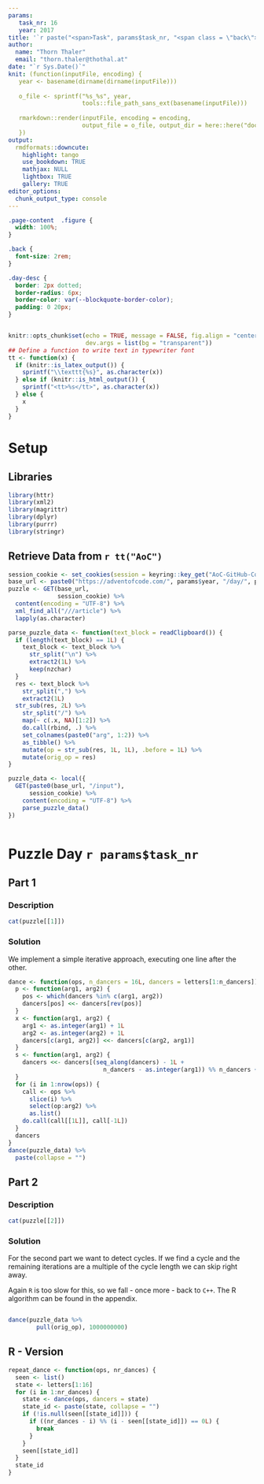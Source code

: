 ```yaml
---
params:
   task_nr: 16
   year: 2017
title: '`r paste("<span>Task", params$task_nr, "<span class = \"back\"><a href = \"index.html\">", fontawesome::fa("home"), "</a></span></span>")`'
author: 
  name: "Thorn Thaler"
  email: "thorn.thaler@thothal.at"
date: "`r Sys.Date()`"
knit: (function(inputFile, encoding) {
   year <- basename(dirname(dirname(inputFile)))
   
   o_file <- sprintf("%s_%s", year, 
                     tools::file_path_sans_ext(basename(inputFile)))
                     
   rmarkdown::render(inputFile, encoding = encoding, 
                     output_file = o_file, output_dir = here::here("docs"))
   })
output: 
  rmdformats::downcute:
    highlight: tango
    use_bookdown: TRUE
    mathjax: NULL
    lightbox: TRUE
    gallery: TRUE
editor_options: 
  chunk_output_type: console
---
```


```css
.page-content  .figure {
  width: 100%;
}

.back {
  font-size: 2rem;
}

.day-desc {
  border: 2px dotted;
  border-radius: 6px;
  border-color: var(--blockquote-border-color);
  padding: 0 20px;
}
```

```js
```

```r
knitr::opts_chunk$set(echo = TRUE, message = FALSE, fig.align = "center",
                      dev.args = list(bg = "transparent"))
## Define a function to write text in typewriter font
tt <- function(x) {
  if (knitr::is_latex_output()) {
    sprintf("\\texttt{%s}", as.character(x))
  } else if (knitr::is_html_output()) {
    sprintf("<tt>%s</tt>", as.character(x))
  } else {
    x
  }
}

```

# Setup

## Libraries

```r
library(httr)
library(xml2)
library(magrittr)
library(dplyr)
library(purrr)
library(stringr)
```

## Retrieve Data from `r tt("AoC")`


```r
session_cookie <- set_cookies(session = keyring::key_get("AoC-GitHub-Cookie"))
base_url <- paste0("https://adventofcode.com/", params$year, "/day/", params$task_nr)
puzzle <- GET(base_url,
              session_cookie) %>% 
  content(encoding = "UTF-8") %>% 
  xml_find_all("///article") %>% 
  lapply(as.character)

parse_puzzle_data <- function(text_block = readClipboard()) {
  if (length(text_block) == 1L) {
    text_block <- text_block %>% 
      str_split("\n") %>% 
      extract2(1L) %>% 
      keep(nzchar)
  }
  res <- text_block %>% 
    str_split(",") %>% 
    extract2(1L)
  str_sub(res, 2L) %>% 
    str_split("/") %>% 
    map(~ c(.x, NA)[1:2]) %>% 
    do.call(rbind, .) %>% 
    set_colnames(paste0("arg", 1:2)) %>% 
    as_tibble() %>% 
    mutate(op = str_sub(res, 1L, 1L), .before = 1L) %>% 
    mutate(orig_op = res)
}

puzzle_data <- local({
  GET(paste0(base_url, "/input"),
      session_cookie) %>% 
    content(encoding = "UTF-8") %>% 
    parse_puzzle_data()
})
```

```r
```

# Puzzle Day `r params$task_nr`

## Part 1

### Description

```r
cat(puzzle[[1]])
```

### Solution

We implement a simple iterative approach, executing one line after the other.

```r
dance <- function(ops, n_dancers = 16L, dancers = letters[1:n_dancers]) {
  p <- function(arg1, arg2) {
    pos <- which(dancers %in% c(arg1, arg2))
    dancers[pos] <<- dancers[rev(pos)]
  }
  x <- function(arg1, arg2) {
    arg1 <- as.integer(arg1) + 1L
    arg2 <- as.integer(arg2) + 1L
    dancers[c(arg1, arg2)] <<- dancers[c(arg2, arg1)]
  }
  s <- function(arg1, arg2) {
    dancers <<- dancers[(seq_along(dancers) - 1L + 
                           n_dancers - as.integer(arg1)) %% n_dancers + 1L]
  }
  for (i in 1:nrow(ops)) {
    call <- ops %>% 
      slice(i) %>% 
      select(op:arg2) %>% 
      as.list()
    do.call(call[[1L]], call[-1L])
  }
  dancers
}
dance(puzzle_data) %>% 
  paste(collapse = "")

```

## Part 2

### Description

```r
cat(puzzle[[2]])
```

### Solution

For the second part we want to detect cycles. If we find a cycle and the remaining 
iterations are a multiple of the cycle length we can skip right away. 

Again `R` is too slow for this, so we fall - once more - back to `C++`. The R algorithm 
can be found in the appendix.

```Rcpp
```

```r
dance(puzzle_data %>% 
        pull(orig_op), 1000000000)
```

## R - Version

```r
repeat_dance <- function(ops, nr_dances) {
  seen <- list()
  state <- letters[1:16]
  for (i in 1:nr_dances) {
    state <- dance(ops, dancers = state)
    state_id <- paste(state, collapse = "")
    if (!is.null(seen[[state_id]])) {
      if ((nr_dances - i) %% (i - seen[[state_id]]) == 0L) {
        break
      }
    }
    seen[[state_id]]
  }
  state_id
}
```

